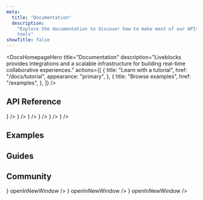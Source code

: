 ```yaml
---
meta:
  title: "Documentation"
  description:
    "Explore the documentation to discover how to make most of our APIs and
    tools"
showTitle: false
---
```


<DocsHomepageHero
  title="Documentation"
  description="Liveblocks provides integrations and a scalable infrastructure for building
real-time collaborative experiences."
  actions={[
    {
      title: "Learn with a tutorial",
      href: "/docs/tutorial",
      appearance: "primary",
    },
    {
      title: "Browse examples",
      href: "/examples",
    },
  ]}
/>

<DocsHomepageGrid />

## API Reference

<ListGrid columns={3}>
  <DocsCard
    type="technology"
    title="JavaScript"
    href="/docs/api-reference/liveblocks-client"
    description="@liveblocks/client"
    visual={
      <img
        alt=""
        src="/images/docs/javascript.svg"
        width={24}
        height={24}
        loading="lazy"
      />
    }
  />
  <DocsCard
    type="technology"
    title="React"
    href="/docs/api-reference/liveblocks-react"
    description="@liveblocks/react"
    visual={
      <img
        alt=""
        src="/images/docs/react.svg"
        width={24}
        height={24}
        loading="lazy"
      />
    }
  />
  <DocsCard
    type="technology"
    title="Redux"
    href="/docs/api-reference/liveblocks-redux"
    description="@liveblocks/redux"
    visual={
      <img
        alt=""
        src="/images/docs/redux.svg"
        width={24}
        height={24}
        loading="lazy"
      />
    }
  />
  <DocsCard
    type="technology"
    title="Zustand"
    href="/docs/api-reference/liveblocks-zustand"
    description="@liveblocks/zustand"
    visual={
      <img
        alt=""
        src="/images/docs/zustand.png"
        width={24}
        height={24}
        loading="lazy"
      />
    }
  />
  <DocsCard
    type="technology"
    title="Node.js"
    href="/docs/api-reference/liveblocks-node"
    description="@liveblocks/node"
    visual={
      <img
        alt=""
        src="/images/docs/nodejs.svg"
        width={24}
        height={24}
        loading="lazy"
      />
    }
  />
  <DocsCard
    type="technology"
    title="REST API"
    href="/docs/api-reference/rest-api-endpoints"
    description="HTTP endpoints"
    visual={
      <img
        alt=""
        src="/images/docs/api.svg"
        width={24}
        height={24}
        loading="lazy"
      />
    }
  />
</ListGrid>

## Examples

<ListGrid columns={2}>
  <ExampleCard
    example={{
      title: "Live Cursors",
      slug: "live-cursors",
      image: "/images/examples/thumbnails/live-cursors.jpg",
    }}
    openInNewWindow
  />
  <ExampleCard
    example={{
      title: "Collaborative Whiteboard",
      slug: "collaborative-whiteboard-advanced",
      image:
        "/images/examples/thumbnails/collaborative-whiteboard-advanced.jpg",
      advanced: true,
    }}
    openInNewWindow
  />
</ListGrid>

## Guides

<ListGrid columns={3}>
  <DocsCard
    type="guide"
    title="How to manage rooms and users with Liveblocks"
    href="/docs/guides/"
    tags={["API", "Auth"]}
  />
  <DocsCard
    type="guide"
    title="How to get authentification working with Next.js and Liveblocks"
    href="/docs/guides/"
    tags={["API", "Auth"]}
  />
  <DocsCard
    type="guide"
    title="How to manage rooms and users with Liveblocks"
    href="/docs/guides/"
    tags={["React", "Redux"]}
  />
</ListGrid>

## Community

<ListGrid columns={3}>
  <DocsCard
    title="Twitter"
    href="https://twitter.com/liveblocks"
    description="Follow us on Twitter for the latest news and updates."
    visual={
      <img
        alt=""
        src="/images/docs/twitter.svg"
        width={24}
        height={24}
        loading="lazy"
      />
    }
    openInNewWindow
  />
  <DocsCard
    title="Discord"
    href="https://liveblocks.io/discord"
    description="Join hundreds of developers building with Liveblocks."
    visual={
      <img
        alt=""
        src="/images/docs/discord.svg"
        width={24}
        height={24}
        loading="lazy"
      />
    }
    openInNewWindow
  />
  <DocsCard
    title="GitHub"
    href="https://github.com/liveblocks/liveblocks"
    description="Follow development progress and contribute to the code base."
    visual={
      <img
        alt=""
        src="/images/docs/github.svg"
        width={24}
        height={24}
        loading="lazy"
      />
    }
    openInNewWindow
  />
</ListGrid>
